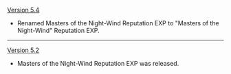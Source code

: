 {{Change History/Header}}
[[Version 5.4]]
* Renamed Masters of the Night-Wind Reputation EXP to "Masters of the Night-Wind" Reputation EXP.
----
[[Version 5.2]]
* Masters of the Night-Wind Reputation EXP was released.